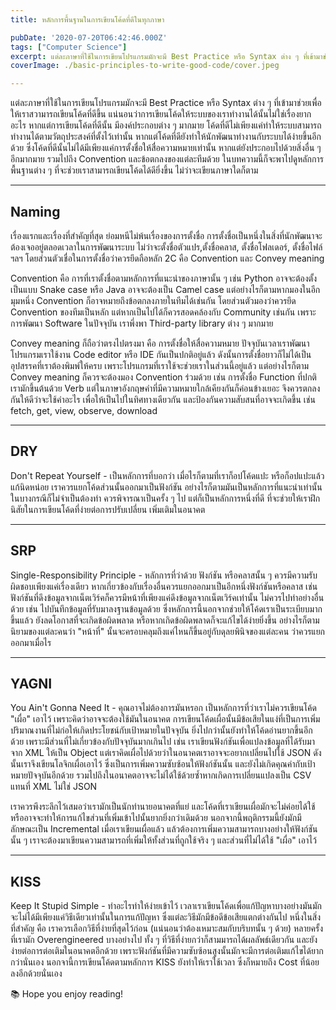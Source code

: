 ```yaml
---
title: หลักการพื้นฐานในการเขียนโค้ดที่ดีในทุกภาษา

pubDate: '2020-07-20T06:42:46.000Z'
tags: ["Computer Science"]
excerpt: แต่ละภาษาที่ใช้ในการเขียนโปรแกรมมักจะมี Best Practice หรือ Syntax ต่าง ๆ ที่เข้ามาช่วยเพื่อให้เราสวามารถเขียนโค้ดที่ดีขึ้น แน่นอนว่าการเขียนโค้ดให้ระบบของเราทำงานได้นั้นไม่ใช่เรื่องยากอะไร หากแต่การเขียนโค้ดที่ดีนั้น มีองค์ประกอบต่าง ๆ มากมาย
coverImage: ./basic-principles-to-write-good-code/cover.jpeg

---
```



แต่ละภาษาที่ใช้ในการเขียนโปรแกรมมักจะมี Best Practice หรือ Syntax ต่าง ๆ ที่เข้ามาช่วยเพื่อให้เราสวามารถเขียนโค้ดที่ดีขึ้น แน่นอนว่าการเขียนโค้ดให้ระบบของเราทำงานได้นั้นไม่ใช่เรื่องยากอะไร หากแต่การเขียนโค้ดที่ดีนั้น มีองค์ประกอบต่าง ๆ มากมาย โค้ดที่ดีไม่เพียงแค่ทำให้ระบบสามารถทำงานได้ตามวัตถุประสงค์ที่ตั้งไว้เท่านั้น หากแต่โค้ดที่ดียังทำให้นักพัฒนาทำงานกับระบบได้ง่ายขึ้นอีกด้วย ซึ่งโค้ดที่ดีนั้นไม่ได้มีเพียงแค่การตั้งชื่อให้สื่อความหมายเท่านั้น หากแต่ยังประกอบไปด้วยสิ่งอื่น ๆ อีกมากมาย รวมไปถึง Convention และข้อตกลงของแต่ละทีมด้วย ในบทความนี้ก็จะพาไปดูหลักการพื้นฐานต่าง ๆ ที่จะช่วยเราสามารถเขียนโค้ดได้ดียิ่งขึ้น ไม่ว่าจะเขียนภาษาใดก็ตาม

---

## Naming

เรื่องแรกและเรื่องที่สำคัญที่สุด ย่อมหนีไม่พ้นเรื่องของการตั้งชื่อ การตั้งชื่อเป็นหนึ่งในสิ่งที่นักพัฒนาจะต้องเจออยู่ตลอดเวลาในการพัฒนาระบบ ไม่ว่าจะตั้งชื่อตัวแปร,​ ตั้งชื่อคลาส,​ ตั้งชื่อโฟลเดอร์,​ ตั้งชื่อไฟล์ ฯลฯ โดยส่วนตัวเชื่อในการตั้งชื่อว่าควรยึดถือหลัก 2C คือ Convention และ Convey meaning

Convention คือ การที่เราตั้งชื่อตามหลักการที่แนะนำของภาษานั้น ๆ เช่น Python อาจจะต้องตั้งเป็นแบบ Snake case หรือ Java อาจจะต้องเป็น Camel case แต่อย่างไรก็ตามหากมองในอีกมุมหนึ่ง Convention ก็อาจหมายถึงข้อตกลงภายในทีมได้เช่นกัน โดยส่วนตัวมองว่าควรยึด Convention ของทีมเป็นหลัก แต่หากเป็นไปได้ก็ควรสอดคล้องกับ Community เช่นกัน เพราะการพัฒนา Software ในปัจจุบัน เราพึ่งพา Third-party library ต่าง ๆ มากมาย

Convey meaning ก็ถือว่าตรงไปตรงมา คือ การตั้งชื่อให้สื่อความหมาย ปัจจุบันเวลาเราพัฒนาโปรแกรมเราใช้งาน Code editor หรือ IDE กันเป็นปกติอยู่แล้ว ดังนั้นการตั้งชื่อยาวก็ไม่ได้เป็นอุปสรรคที่เราต้องพิมพ์ให้ครบ เพราะโปรแกรมที่เราใช้จะช่วยเราในส่วนนี้อยู่แล้ว แต่อย่างไรก็ตาม Convey meaning ก็ควรจะต้องมอง Convention ร่วมด้วย เช่น การตั้งชื่อ Function ที่ปกติเรามักขึ้นต้นด้วย Verb แต่ในภาษาอังกฤษคำที่มีความหมายใกล้เคียงกันก็ค่อนข้างเยอะ จึงควรตกลงกันให้ดีว่าจะใช้คำอะไร เพื่อให้เป็นไปในทิศทางเดียวกัน และป้องกันความสับสนที่อาจจะเกิดขึ้น เช่น fetch, get, view, observe, download

---

## DRY

Don't Repeat Yourself - เป็นหลักการที่บอกว่า เมื่อไรก็ตามที่เราก็อปโค้ดแปะ หรือก็อปแปะแล้วแก้นิดหน่อย เราควรแยกโค้ดส่วนนั้นออกมาเป็นฟังก์ชัน อย่างไรก็ตามมันเป็นหลักการที่แนะนำเท่านั้น ในบางกรณีก็ไม่จำเป็นต้องทำ ควรพิจารณาเป็นครั้ง ๆ ไป แต่ก็เป็นหลักการหนึ่งที่ดี ที่จะช่วยให้เราฝึกนิสัยในการเขียนโค้ดที่ง่ายต่อการปรับเปลี่ยน เพิ่มเติมในอนาคต

---

## SRP

Single-Responsibility Principle - หลักการที่ว่าด้วย ฟังก์ชัน หรือคลาสนั้น ๆ ควรมีความรับผิดชอบเพียงแค่เรื่องเดียว หากเกี่ยวข้องกับเรื่องอื่นควรแยกออกมาเป็นอีกหนึ่งฟังก์ชันหรือคลาส เช่น ฟังก์ชันที่ดึงข้อมูลจากเน็ตเวิร์คก็ควรมีหน้าที่เพียงแค่ดึงข้อมูลจากเน็ตเวิร์คเท่านั้น ไม่ควรไปทำอย่างอื่นด้วย เช่น ไปบันทึกข้อมูลที่รับมาลงฐานข้อมูลด้วย ซึ่งหลักการนี้นอกจากช่วยให้โค้ดเราเป็นระเบียบมากขึ้นแล้ว ยังลดโอกาสที่จะเกิดข้อผิดพลาด หรือหากเกิดข้อผิดพลาดก็จะแก้ไขได้ง่ายยิ่งขึ้น อย่างไรก็ตามนิยามของแต่ละคนว่า "หน้าที่" นั้นจะครอบคลุมถึงแค่ไหนก็ขึ้นอยู่กับดุลยพินิจของแต่ละคน ว่าควรแยกออกมาเมื่อไร

---

## YAGNI

You Ain't Gonna Need It - คุณอาจไม่ต้องการมันหรอก เป็นหลักการที่ว่าเราไม่ควรเขียนโค้ด "เผื่อ" เอาไว้ เพราะคิดว่าอาจจะต้องใช้มันในอนาคต การเขียนโค้ดเผื่อนั้นมีข้อเสียในแง่ที่เป็นการเพิ่มปริมาณงานที่ไม่ก่อให้เกิดประโยชน์กับเป้าหมายในปัจจุบัน ยิ่งไปกว่านั้นยังทำให้โค้ดอ่านยากขึ้นอีกด้วย เพราะมีส่วนที่ไม่เกี่ยวข้องกับปัจจุบันมากเกินไป เช่น เราเขียนฟังก์ชันเพื่อแปลงข้อมูลที่ได้รับมาจาก XML ให้เป็น Object แต่เราคิดเผื่อไปด้วยว่าในอนาคตเราอาจจะอยากเปลี่ยนไปใช้ JSON ดังนั้นเราจึงเขียนโลจิกเผื่อเอาไว้ ซึ่งเป็นการเพิ่มความซับซ้อนให้ฟังก์ชันนั้น และยังไม่เกิดคุณค่ากับเป้าหมายปัจจุบันอีกด้วย รวมไปถึงในอนาคตอาจจะไม่ได้ใช้ด้วยซ้ำหากเกิดการเปลี่ยนแปลงเป็น CSV แทนที่ XML ไม่ใช่ JSON

เราควรพึงระลึกไว้เสมอว่าเรามักเป็นนักทำนายอนาคตที่แย่ และโค้ดที่เราเขียนเผื่อมักจะไม่ค่อยได้ใช้ หรืออาจจะทำให้การแก้ไขส่วนที่เพิ่มเข้าไปนั้นยากยิ่งกว่าเดิมด้วย นอกจากนี้พฤติกรรมนี้ยังมักมีลักษณะเป็น Incremental เมื่อเราเขียนเผื่อแล้ว แล้วต้องการเพิ่มความสามารถบางอย่างให้ฟังก์ชันนั้น ๆ เราจะต้องมาเขียนความสามารถที่เพิ่มให้ทั้งส่วนที่ถูกใช้จริง ๆ และส่วนที่ไม่ได้ใช้ "เผื่อ" เอาไว้

---

## KISS

Keep It Stupid Simple - ทำอะไรทำให้ง่ายเข้าไว้ เวลาเราเขียนโค้ดเพื่อแก้ปัญหาบางอย่างมันมักจะไม่ได้มีเพียงแค่วิธีเดียวเท่านั้นในการแก้ปัญหา ซึ่งแต่ละวิธีมักมีข้อดีข้อเสียแตกต่างกันไป หนึ่งในสิ่งที่สำคัญ คือ เราควรเลือกวิธีที่ง่ายที่สุดไว้ก่อน (แน่นอนว่าต้องเหมาะสมกับบริบทนั้น ๆ ด้วย) หลายครั้งที่เรามัก Overengineered บางอย่างไป ทั้ง ๆ ที่วิธีที่ง่ายกว่าก็สามมารถได้ผลลัพธ์เดียวกัน และยังง่ายต่อการต่อเติมในอนาคตอีกด้วย เพราะฟังก์ชันที่มีความซับซ้อนสูงนั้นมักจะมีการต่อเติมแก้ไขได้ยากกว่านั่นเอง นอกจานี้การเขียนโค้ดตามหลักการ KISS ยังทำให้เราใช้เวลา ซึ่งก็หมายถึง Cost ที่น้อยลงอีกด้วยนั่นเอง

<Callout type="tip" title="Thanks for reading">
  📚 Hope you enjoy reading!
</Callout>

